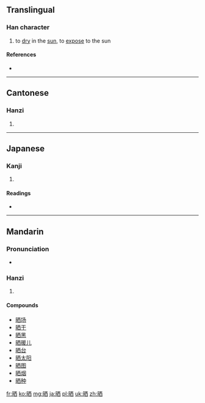 {{also|曬}}
==Translingual==

===Han character===
{{Han char|rn=72|rad=日|as=06|sn=10|four=6106<sub>0</sub>|canj=日一金田 (AMCW)|ids=⿰[[日]][[西]]}}

# to [[dry]] in the [[sun]], to [[expose]] to the sun

====References====
* {{Han ref|kx=0495.241|dkj=13924|dj=0861.060|hdz=21506.080|uh=6652|ud=26194|bh=AECD|bd=44749}}

----

==Cantonese==

===Hanzi===
{{yue-hanzi|jyut=|y=saai3|tra=曬}}

# {{defn|lang=yue|sort=日06}}

----

==Japanese==

===Kanji===
{{ja-kanji|grade=|rs=日06}}

# {{defn|lang=ja|sort=日06}}

====Readings====
* {{ja-readings|on=[[さい]] (sai), [[し]] (shi)|kun=[[さらす]] (sarasu), [[さらし]] (sarashi)}}

----

==Mandarin==

===Pronunciation===
* {{audio|Zh-shài.ogg|Audio|lang=cmn}}

===Hanzi===
{{cmn-hanzi|tra=曬|pin=[[shài]] ([[shai4]])|wg=shai<sup>4</sup>}}

# {{defn|lang=cmn|sort=日06}}

====Compounds====
* [[晒场]]
* [[晒干]]
* [[晒黑]]
* [[晒暖儿]]
* [[晒台]]
* [[晒太阳]]
* [[晒图]]
* [[晒烟]]
* [[晒种]]

[[fr:晒]]
[[ko:晒]]
[[mg:晒]]
[[ja:晒]]
[[pl:晒]]
[[uk:晒]]
[[zh:晒]]